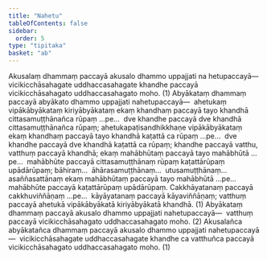 ```yaml
---
title: "Nahetu"
tableOfContents: false
sidebar:
  order: 5
type: "tipitaka"
basket: "ab"
---
```



<DynamicBreadcrumb />

<Division number="142">

<Paragraph number="514">
Akusalaṃ dhammaṃ paccayā akusalo dhammo uppajjati na hetupaccayā—  vicikicchāsahagate uddhaccasahagate khandhe paccayā vicikicchāsahagato uddhaccasahagato moho. (1)
</Paragraph>

<Paragraph number="515">
Abyākataṃ dhammaṃ paccayā abyākato dhammo uppajjati nahetupaccayā—  ahetukaṃ vipākābyākataṃ kiriyābyākataṃ ekaṃ khandhaṃ paccayā tayo khandhā cittasamuṭṭhānañca rūpaṃ …pe…  dve khandhe paccayā dve khandhā cittasamuṭṭhānañca rūpaṃ; ahetukapaṭisandhikkhaṇe vipākābyākataṃ ekaṃ khandhaṃ paccayā tayo khandhā kaṭattā ca rūpaṃ …pe…  dve khandhe paccayā dve khandhā kaṭattā ca rūpaṃ; khandhe paccayā vatthu, vatthuṃ paccayā khandhā; ekaṃ mahābhūtaṃ paccayā tayo mahābhūtā …pe…  mahābhūte paccayā cittasamuṭṭhānaṃ rūpaṃ kaṭattārūpaṃ upādārūpaṃ; bāhiraṃ…  āhārasamuṭṭhānaṃ…  utusamuṭṭhānaṃ…  asaññasattānaṃ ekaṃ mahābhūtaṃ paccayā tayo mahābhūtā …pe…  mahābhūte paccayā kaṭattārūpaṃ upādārūpaṃ. Cakkhāyatanaṃ paccayā cakkhuviññāṇaṃ …pe…  kāyāyatanaṃ paccayā kāyaviññāṇaṃ; vatthuṃ paccayā ahetukā vipākābyākatā kiriyābyākatā khandhā. (1)
</Paragraph>

<Paragraph number="516">
Abyākataṃ dhammaṃ paccayā akusalo dhammo uppajjati nahetupaccayā—  vatthuṃ paccayā vicikicchāsahagato uddhaccasahagato moho. (2)
</Paragraph>

<Paragraph number="517">
Akusalañca abyākatañca dhammaṃ paccayā akusalo dhammo uppajjati nahetupaccayā—  vicikicchāsahagate uddhaccasahagate khandhe ca vatthuñca paccayā vicikicchāsahagato uddhaccasahagato moho. (1)
</Paragraph>
</Division>